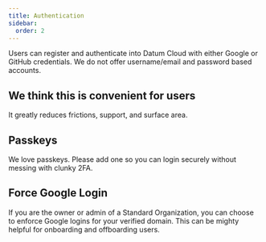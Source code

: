 ```yaml
---
title: Authentication
sidebar:
  order: 2
---
```


Users can register and authenticate into Datum Cloud with either Google or GitHub credentials. We do not offer username/email and password based accounts.

## We think this is convenient for users
It greatly reduces frictions, support, and surface area.

## Passkeys
We love passkeys. Please add one so you can login securely without messing with clunky 2FA.

## Force Google Login
If you are the owner or admin of a Standard Organization, you can choose to enforce Google logins for your verified domain. This can be mighty helpful for onboarding and offboarding users.